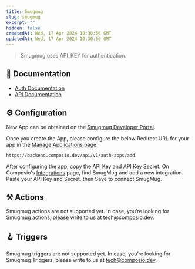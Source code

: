 ```yaml
---
title: Smugmug
slug: smugmug
excerpt: ""
hidden: false
createdAt: Wed, 17 Apr 2024 10:30:56 GMT
updatedAt: Wed, 17 Apr 2024 10:30:56 GMT
--- 
```

> Smugmug uses API_KEY for authentication.
## 📔 Documentation

- [Auth Documentation](https://api.smugmug.com/api/v2/doc/tutorial/authorization.html)
- [API Documentation](https://api.smugmug.com/api/v2/doc)

## ⚙️ Configuration

<Tip>New App can be obtained on the [Smugmug Developer Portal](https://api.smugmug.com/api/developer/).</Tip>

Once you create the App, please configure the below Redirect URL for your app in the [Manage Applications page](https://www.smugmug.com/app/developer): 


```
https://backend.composio.dev/api/v1/auth-apps/add
```

After configuring the app, copy the API Key and API Key Secret. On Composio's [Integrations](https://app.composio.dev/apps) page, find SmugMug and add a new integration. Paste your API Key and Secret, then Save to connect SmugMug.


## ⚒️ Actions

Smugmug actions are not supported yet. In case, you’re looking for Smugmug actions, please write to us at tech@composio.dev.

## 🪝 Triggers

Smugmug triggers are not supported yet. In case, you’re looking for Smugmug Triggers, please write to us at tech@composio.dev.
